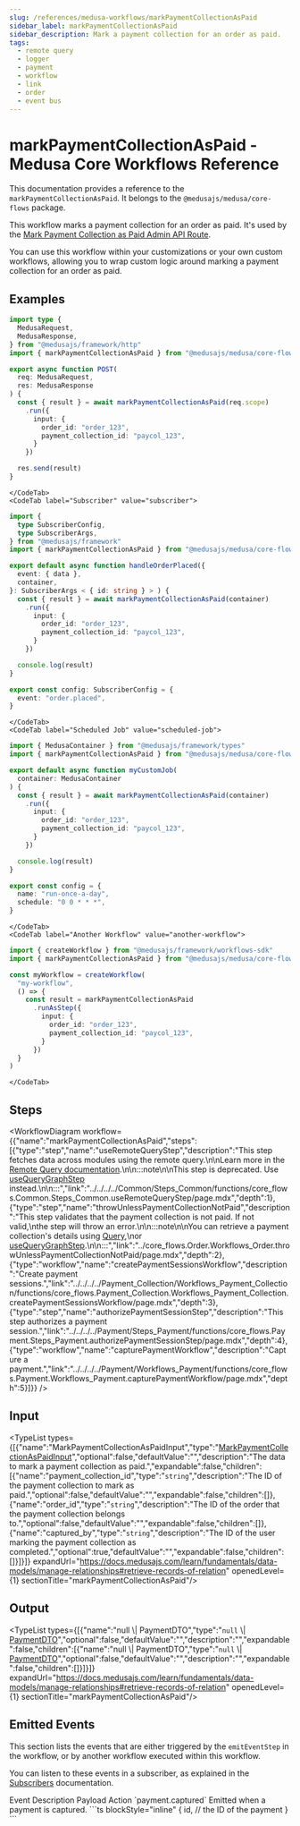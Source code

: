 ```yaml
---
slug: /references/medusa-workflows/markPaymentCollectionAsPaid
sidebar_label: markPaymentCollectionAsPaid
sidebar_description: Mark a payment collection for an order as paid.
tags:
  - remote query
  - logger
  - payment
  - workflow
  - link
  - order
  - event bus
---
```



# markPaymentCollectionAsPaid - Medusa Core Workflows Reference

This documentation provides a reference to the `markPaymentCollectionAsPaid`. It belongs to the `@medusajs/medusa/core-flows` package.

This workflow marks a payment collection for an order as paid. It's used by the
[Mark Payment Collection as Paid Admin API Route](https://docs.medusajs.com/api/admin#payment-collections\_postpaymentcollectionsidmarkaspaid).

You can use this workflow within your customizations or your own custom workflows, allowing you to wrap custom logic around
marking a payment collection for an order as paid.

<SourceCodeLink link="https://github.com/medusajs/medusa/blob/ed0dafb24c10a68d27745d9f4268e622f4d9912c/packages/core/core-flows/src/order/workflows/mark-payment-collection-as-paid.ts#L97" />

## Examples

<CodeTabs group="workflow-exection">
    <CodeTab label="API Route" value="api-route">
    
```ts title="src/api/workflow/route.ts"
import type {
  MedusaRequest,
  MedusaResponse,
} from "@medusajs/framework/http"
import { markPaymentCollectionAsPaid } from "@medusajs/medusa/core-flows"

export async function POST(
  req: MedusaRequest,
  res: MedusaResponse
) {
  const { result } = await markPaymentCollectionAsPaid(req.scope)
    .run({
      input: {
        order_id: "order_123",
        payment_collection_id: "paycol_123",
      }
    })

  res.send(result)
}
```

    </CodeTab>
    <CodeTab label="Subscriber" value="subscriber">
    
```ts title="src/subscribers/order-placed.ts"
import {
  type SubscriberConfig,
  type SubscriberArgs,
} from "@medusajs/framework"
import { markPaymentCollectionAsPaid } from "@medusajs/medusa/core-flows"

export default async function handleOrderPlaced({
  event: { data },
  container,
}: SubscriberArgs < { id: string } > ) {
  const { result } = await markPaymentCollectionAsPaid(container)
    .run({
      input: {
        order_id: "order_123",
        payment_collection_id: "paycol_123",
      }
    })

  console.log(result)
}

export const config: SubscriberConfig = {
  event: "order.placed",
}
```

    </CodeTab>
    <CodeTab label="Scheduled Job" value="scheduled-job">
    
```ts title="src/jobs/message-daily.ts"
import { MedusaContainer } from "@medusajs/framework/types"
import { markPaymentCollectionAsPaid } from "@medusajs/medusa/core-flows"

export default async function myCustomJob(
  container: MedusaContainer
) {
  const { result } = await markPaymentCollectionAsPaid(container)
    .run({
      input: {
        order_id: "order_123",
        payment_collection_id: "paycol_123",
      }
    })

  console.log(result)
}

export const config = {
  name: "run-once-a-day",
  schedule: "0 0 * * *",
}
```

    </CodeTab>
    <CodeTab label="Another Workflow" value="another-workflow">
    
```ts title="src/workflows/my-workflow.ts"
import { createWorkflow } from "@medusajs/framework/workflows-sdk"
import { markPaymentCollectionAsPaid } from "@medusajs/medusa/core-flows"

const myWorkflow = createWorkflow(
  "my-workflow",
  () => {
    const result = markPaymentCollectionAsPaid
      .runAsStep({
        input: {
          order_id: "order_123",
          payment_collection_id: "paycol_123",
        }
      })
  }
)
```

    </CodeTab>
  </CodeTabs>

## Steps

<WorkflowDiagram workflow={{"name":"markPaymentCollectionAsPaid","steps":[{"type":"step","name":"useRemoteQueryStep","description":"This step fetches data across modules using the remote query.\n\nLearn more in the [Remote Query documentation](https://docs.medusajs.com/learn/fundamentals/module-links/query).\n\n:::note\n\nThis step is deprecated. Use [useQueryGraphStep](../../../../Common/Steps_Common/functions/core_flows.Common.Steps_Common.useQueryGraphStep/page.mdx) instead.\n\n:::","link":"../../../../Common/Steps_Common/functions/core_flows.Common.Steps_Common.useRemoteQueryStep/page.mdx","depth":1},{"type":"step","name":"throwUnlessPaymentCollectionNotPaid","description":"This step validates that the payment collection is not paid. If not valid,\nthe step will throw an error.\n\n:::note\n\nYou can retrieve a payment collection's details using [Query](https://docs.medusajs.com/learn/fundamentals/module-links/query),\nor [useQueryGraphStep](https://docs.medusajs.com/resources/references/medusa-workflows/steps/useQueryGraphStep).\n\n:::","link":"../core_flows.Order.Workflows_Order.throwUnlessPaymentCollectionNotPaid/page.mdx","depth":2},{"type":"workflow","name":"createPaymentSessionsWorkflow","description":"Create payment sessions.","link":"../../../../Payment_Collection/Workflows_Payment_Collection/functions/core_flows.Payment_Collection.Workflows_Payment_Collection.createPaymentSessionsWorkflow/page.mdx","depth":3},{"type":"step","name":"authorizePaymentSessionStep","description":"This step authorizes a payment session.","link":"../../../../Payment/Steps_Payment/functions/core_flows.Payment.Steps_Payment.authorizePaymentSessionStep/page.mdx","depth":4},{"type":"workflow","name":"capturePaymentWorkflow","description":"Capture a payment.","link":"../../../../Payment/Workflows_Payment/functions/core_flows.Payment.Workflows_Payment.capturePaymentWorkflow/page.mdx","depth":5}]}} />

## Input

<TypeList types={[{"name":"MarkPaymentCollectionAsPaidInput","type":"[MarkPaymentCollectionAsPaidInput](../../../../types/core_flows.MarkPaymentCollectionAsPaidInput/page.mdx)","optional":false,"defaultValue":"","description":"The data to mark a payment collection as paid.","expandable":false,"children":[{"name":"payment_collection_id","type":"`string`","description":"The ID of the payment collection to mark as paid.","optional":false,"defaultValue":"","expandable":false,"children":[]},{"name":"order_id","type":"`string`","description":"The ID of the order that the payment collection belongs to.","optional":false,"defaultValue":"","expandable":false,"children":[]},{"name":"captured_by","type":"`string`","description":"The ID of the user marking the payment collection as completed.","optional":true,"defaultValue":"","expandable":false,"children":[]}]}]} expandUrl="https://docs.medusajs.com/learn/fundamentals/data-models/manage-relationships#retrieve-records-of-relation" openedLevel={1} sectionTitle="markPaymentCollectionAsPaid"/>

## Output

<TypeList types={[{"name":"null \\| PaymentDTO","type":"`null` \\| [PaymentDTO](../../../../../payment/interfaces/payment.PaymentDTO/page.mdx)","optional":false,"defaultValue":"","description":"","expandable":false,"children":[{"name":"null \\| PaymentDTO","type":"`null` \\| [PaymentDTO](../../../../../payment/interfaces/payment.PaymentDTO/page.mdx)","optional":false,"defaultValue":"","description":"","expandable":false,"children":[]}]}]} expandUrl="https://docs.medusajs.com/learn/fundamentals/data-models/manage-relationships#retrieve-records-of-relation" openedLevel={1} sectionTitle="markPaymentCollectionAsPaid"/>

## Emitted Events

This section lists the events that are either triggered by the `emitEventStep` in the workflow, or by another workflow executed within this workflow.

You can listen to these events in a subscriber, as explained in the [Subscribers](https://docs.medusajs.com/learn/fundamentals/events-and-subscribers) documentation.

<Table>
  <Table.Header>
    <Table.Row>
      <Table.HeaderCell>
Event
</Table.HeaderCell>
      <Table.HeaderCell>
Description
</Table.HeaderCell>
      <Table.HeaderCell>
Payload
</Table.HeaderCell>
      <Table.HeaderCell>
Action
</Table.HeaderCell>
    </Table.Row>
  </Table.Header>
  <Table.Body>
    <Table.Row>
      <Table.Cell>
`payment.captured`
</Table.Cell>
      <Table.Cell>
Emitted when a payment is captured.
</Table.Cell>
      <Table.Cell>
```ts blockStyle="inline"
{
  id, // the ID of the payment
}
```
</Table.Cell>
      <Table.Cell>
<CopyGeneratedSnippetButton tooltipText="Copy subscriber for event" type="subscriber" options={{
        event: "payment.captured",
        payload: `\`\`\`ts
{
  id, // the ID of the payment
}
\`\`\``
        }}/>
</Table.Cell>
    </Table.Row>
  </Table.Body>
</Table>
